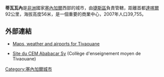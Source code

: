 {{Infobox settlement
<!--See Template:Infobox Settlement for additional fields that may be available-->
<!--See the Table at Infobox Settlement for all fields and descriptions of usage-->
<!-- Basic info  ---------------->
|official_name          = 蒂瓦瓦內
|other_name             =
|native_name            =  <!-- for cities whose native name is not in English -->
|nickname               = 
|settlement_type        =<!--For Town or Village (Leave blank for the default City)-->
|motto                  =
<!-- images and maps  ----------->
|image_skyline          = 
|imagesize              = 
|image_caption          = 
|image_flag             = 
|flag_size              =
|image_seal             = 
|seal_size              =
|image_shield           = 
|shield_size            =
|image_blank_emblem     =
|blank_emblem_type      =
|blank_emblem_size      =
|image_map              = <!-- SN-Tivaouane.png -->
|mapsize                = 250px
|map_caption            = 
|image_map1             = Tivaouane arrondissements.png
|mapsize1               = 250px
|map_caption1           = 
|image_dot_map          =
|dot_mapsize            =
|dot_map_caption        =
|dot_x =  |dot_y =
|pushpin_map            =Senegal <!-- the name of a location map as per http://en.wikipedia.org/wiki/Template:Location_map -->
|pushpin_label_position = <!-- the position of the pushpin label: left, right, top, bottom, none -->
|pushpin_map_caption    =
|pushpin_mapsize        =
<!-- Location ------------------>
|coordinates_display    = inline,title
|coordinates_region     = SN
|subdivision_type       = 國家
|subdivision_name       = {{SEN}}
|subdivision_type1      = 區
|subdivision_name1      = [[捷斯區|捷斯區]]
|subdivision_type2      = 
|subdivision_name2      = 
<!-- Politics ----------------->
|government_footnotes   =
|government_type        =
|leader_title           =
|leader_name            =
|leader_title1          =  <!-- for places with, say, both a mayor and a city manager -->
|leader_name1           =
|established_title      =  <!-- Settled -->
|established_date       = 
<!-- Area    --------------------->
|area_magnitude         = 
|unit_pref                = <!--Enter: Imperial, if Imperial (metric) is desired-->
|area_footnotes           =
|area_total_km2           = <!-- ALL fields dealing with a measurements are subject to automatic unit conversion-->
|area_land_km2            = <!--See table @ Template:Infobox Settlement for details on automatic unit conversion-->
|area_water_km2           =
|area_total_sq_mi         =
|area_land_sq_mi          =
|area_water_sq_mi         =
|area_water_percent       =
<!-- Population   ----------------------->
|population_as_of               =2007
|population_footnotes           =
|population_note                =
|population_total               =39755
|population_density_km2         =
|population_density_sq_mi       =
<!-- General information  --------------->
|timezone               = 
|utc_offset             = 
|timezone_DST           = 
|utc_offset_DST         = 
|latd=14 |latm=57 |lats=0 |latNS=N
|longd=16 |longm=49 |longs=0 |longEW=W
|elevation_footnotes    =  <!--for references: use <ref> </ref> tags-->
|elevation_m            = 
|elevation_ft           =
<!-- Area/postal codes & others -------->
|postal_code_type       =  <!-- enter ZIP code, Postcode, Post code, Postal code... -->
|postal_code            =
|area_code              =
|website                = 
|footnotes              = 
}} 

'''蒂瓦瓦內'''是[[非洲|非洲]]國家[[塞內加爾|塞內加爾]]西部的城市，由[[捷斯區|捷斯區]]負責管轄，距離首都[[達喀爾|達喀爾]]92公里，海拔高度56米，是一個重要的商業中心，2007年人口39,755。

==外部連結==
*{{en icon}} [https://archive.today/20071025134747/http://www.fallingrain.com/world/SG/7/Tivaouane.html Maps, weather and airports for Tivaouane]
*{{fr icon}} [http://cemababacarsy.tripod.com/ Site du CEM Ababacar Sy] {{Wayback|url=http://cemababacarsy.tripod.com/ |date=20110717102304 }} (Collège d'enseignement moyen de Tivaouane)

[[Category:塞內加爾城市|Category:塞內加爾城市]]

{{Senegal-stub}}